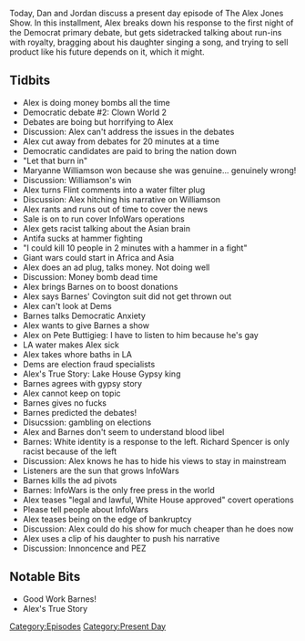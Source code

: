 {{Episode
    | title           = July 31, 2019
    | caption         = [https://knowledgefight.libsyn.com/knowledge-fight-july-31-2019 Listen to this episode on Libsyn]
    | episodeNumber   = 327
    | length          = 01:38:08
    | airDate         = August 2, 2019
    | coverageDate    = July 31, 2019
    | episodeType     = [[:Category:Present Day|Present Day]]
    | appearance      = [[Robert Barnes]], [[Maryanne Williamson]], [[Pete Buttigieg]]
    | previousEpisode = [[326: July 26-29, 2019]]
    | nextEpisode     = [[328: March 11-12, 2013]]
}}

{{Stub}}

Today, Dan and Jordan discuss a present day episode of The Alex Jones Show. In this installment, Alex breaks down his response to the first night of the Democrat primary debate, but gets sidetracked talking about run-ins with royalty, bragging about his daughter singing a song, and trying to sell product like his future depends on it, which it might.

==Tidbits==

*Alex is doing money bombs all the time
*Democratic debate #2: Clown World 2
*Debates are boing but horrifying to Alex
*Discussion: Alex can't address the issues in the debates
*Alex cut away from debates for 20 minutes at a time
*Democratic candidates are paid to bring the nation down
*"Let that burn in"
*Maryanne Williamson won because she was genuine... genuinely wrong!
*Discussion: Williamson's win
*Alex turns Flint comments into a water filter plug
*Discussion: Alex hitching his narrative on Williamson
*Alex rants and runs out of time to cover the news
*Sale is on to run cover InfoWars operations
*Alex gets racist talking about the Asian brain
*Antifa sucks at hammer fighting
*"I could kill 10 people in 2 minutes with a hammer in a fight"
*Giant wars could start in Africa and Asia
*Alex does an ad plug, talks money. Not doing well
*Discussion: Money bomb dead time
*Alex brings Barnes on to boost donations
*Alex says Barnes' Covington suit did not get thrown out
*Alex can't look at Dems
*Barnes talks Democratic Anxiety
*Alex wants to give Barnes a show
*Alex on Pete Buttigieg: I have to listen to him because he's gay
*LA water makes Alex sick
*Alex takes whore baths in LA
*Dems are election fraud specialists
*Alex's True Story: Lake House Gypsy king
*Barnes agrees with gypsy story
*Alex cannot keep on topic
*Barnes gives no fucks
*Barnes predicted the debates!
*Disucssion: gambling on elections
*Alex and Barnes don't seem to understand blood libel
*Barnes: White identity is a response to the left. Richard Spencer is only racist because of the left
*Discussion: Alex knows he has to hide his views to stay in mainstream
*Listeners are the sun that grows InfoWars
*Barnes kills the ad pivots
*Barnes: InfoWars is the only free press in the world
*Alex teases "legal and lawful, White House approved" covert operations
*Please tell people about InfoWars
*Alex teases being on the edge of bankruptcy
*Discussion: Alex could do his show for much cheaper than he does now
*Alex uses a clip of his daughter to push his narrative
*Discussion: Innoncence and PEZ

==Notable Bits==

*Good Work Barnes!
*Alex's True Story

[[Category:Episodes]]
[[Category:Present Day]]
